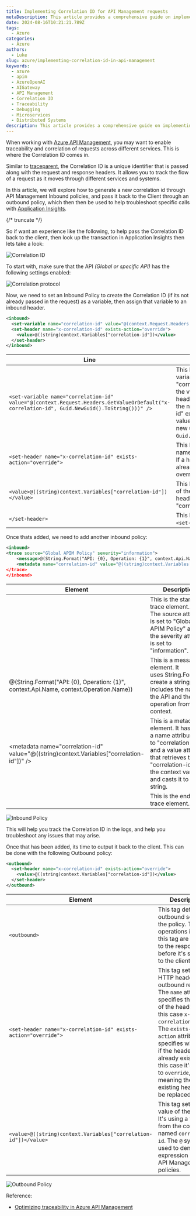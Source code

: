 ```yaml
---
title: Implementing Correlation ID for API Management requests
metaDescription: This article provides a comprehensive guide on implementing correlation IDs in API management systems, enhancing traceability and debugging capabilities.
date: 2024-08-16T10:21:21.789Z
tags:
  - Azure
categories:
  - Azure
authors:
  - Luke
slug: azure/implementing-correlation-id-in-api-management
keywords:
  - azure
  - apim
  - AzureOpenAI
  - AIGateway
  - API Management
  - Correlation ID
  - Traceability
  - Debugging
  - Microservices
  - Distributed Systems
description: This article provides a comprehensive guide on implementing correlation IDs in API management systems, enhancing traceability and debugging capabilities.
---
```


When working with [Azure API Management](https://learn.microsoft.com/azure/api-management/api-management-key-concepts?WT.mc_id=AZ-MVP-5004796), you may want to enable traceability and correlation of requests across different services. This is where the Correlation ID comes in.

Similar to [traceparent](https://www.w3.org/TR/trace-context/#traceparent-header-field-values), the Correlation ID is a unique identifier that is passed along with the request and response headers. It allows you to track the flow of a request as it moves through different services and systems.

In this article, we will explore how to generate a new correlation id through API Management Inbound policies, and pass it back to the Client through an outbound policy, which then then be used to help troubleshoot specific calls with [Application Insights](https://learn.microsoft.com/azure/azure-monitor/app/app-insights-overview?WT.mc_id=AZ-MVP-5004796).

{/* truncate */}

So if want an experience like the following, to help pass the Correlation ID back to the client, then look up the transaction in Application Insights then lets take a look:

![Correlation ID](images/apim_appin_requesttrace.gif)

To start with, make sure that the API _(Global or specific API)_ has the following settings enabled:

![Correlation protocol](images/apim-appin-trace_verbosity.jpg)

Now, we need to set an Inbound Policy to create the Correlation ID (if its not already passed in the request) as a variable, then assign that variable to an inbound header.

```xml
<inbound>
  <set-variable name="correlation-id" value="@(context.Request.Headers.GetValueOrDefault('x-correlation-id', Guid.NewGuid().ToString()))" />
  <set-header name="x-correlation-id" exists-action="override">
    <value>@((string)context.Variables["correlation-id"])</value>
  </set-header>
</inbound>
```

| **Line** | **Explanation** |
| --- | --- |
| `<set-variable name="correlation-id" value="@(context.Request.Headers.GetValueOrDefault("x-correlation-id", Guid.NewGuid().ToString()))" />` | This line is setting a variable named "correlation-id". It's getting the value from the request headers. If a header with the name "x-correlation-id" exists, it uses that value. If not, it generates a new unique ID using `Guid.NewGuid().ToString()`. |
| `<set-header name="x-correlation-id" exists-action="override">` | This line is setting a header named "x-correlation-id". If a header with this name already exists, it will be overridden. |
| `<value>@((string)context.Variables["correlation-id"])</value>` | This line is setting the value of the "x-correlation-id" header to the value of the "correlation-id" variable. |
| `</set-header>` | This line is closing the `<set-header>` tag. |

Once thats added, we need to add another inbound policy:

```xml
<inbound>
<trace source="Global APIM Policy" severity="information">
    <message>@(String.Format("API: {0}, Operation: {1}", context.Api.Name, context.Operation.Name))</message>
    <metadata name="correlation-id" value="@((string)context.Variables["correlation-id"])" />
</trace>
</inbound>
```

| **Element**                                                                                                   | **Description**                                                                                                                                                                                |
| --------------------------------------------------------------------------------------------------------- | ------------------------------------------------------------------------------------------------------------------------------------------------------------------------------------------ |
| <trace source="Global APIM Policy" severity="information">                                                | This is the start of a trace element. The source attribute is set to "Global APIM Policy" and the severity attribute is set to "information".                                              |
| <message>@(String.Format("API: {0}, Operation: {1}", context.Api.Name, context.Operation.Name))</message> | This is a message element. It uses String.Format to create a string that includes the name of the API and the operation from the context.                                                  |
| <metadata name="correlation-id" value="@((string)context.Variables["correlation-id"])" />                 | This is a metadata element. It has a name attribute set to "correlation-id" and a value attribute that retrieves the "correlation-id" from the context variables and casts it to a string. |
| </trace>                                                                                                  | This is the end of the trace element.                                                                                                                                                      |

![Inbound Policy](images/apim-appin-trace_inboundpolicy.jpg)

This will help you track the Correlation ID in the logs, and help you troubleshoot any issues that may arise.

Once that has been added, its time to output it back to the client. This can be done with the following Outbound policy:

```xml
<outbound>
  <set-header name="x-correlation-id" exists-action="override">
    <value>@((string)context.Variables["correlation-id"])</value>
  </set-header>
</outbound>
```

| **Element**                                                          | **Description**                                                                                                                                                                                                                                                                                                       |
| --------------------------------------------------------------- | ----------------------------------------------------------------------------------------------------------------------------------------------------------------------------------------------------------------------------------------------------------------------------------------------------------------- |
| `<outbound>`                                                    | This tag defines the outbound section of the policy. The operations inside this tag are applied to the response before it's sent back to the client.                                                                                                                                                              |
| `<set-header name="x-correlation-id" exists-action="override">` | This tag sets a HTTP header in the outbound response. The `name` attribute specifies the name of the header, in this case `x-correlation-id`. The `exists-action` attribute specifies what to do if the header already exists, in this case it's set to `override`, meaning the existing header will be replaced. |
| `<value>@((string)context.Variables["correlation-id"])</value>` | This tag sets the value of the header. It's using a variable from the context named `correlation-id`. The `@` symbol is used to denote an expression in Azure API Management policies.                                                                                                                            |

![Outbound Policy](images/apim-appin-trace_outboundpolicy.jpg)

Reference: 
* [Optimizing traceability in Azure API Management](https://yourazurecoach.com/2021/01/22/optimizing-api-traceability-in-azure-api-management/)
